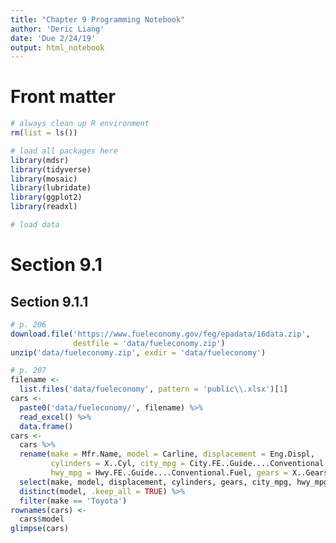 ```yaml
---
title: "Chapter 9 Programming Notebook"
author: 'Deric Liang'
date: 'Due 2/24/19'
output: html_notebook
---
```


# Front matter

```r
# always clean up R environment
rm(list = ls())

# load all packages here
library(mdsr)
library(tidyverse)
library(mosaic)
library(lubridate)
library(ggplot2)
library(readxl)

# load data

```

# Section 9.1

## Section 9.1.1

```r
# p. 206
download.file('https://www.fueleconomy.gov/feg/epadata/16data.zip',
              destfile = 'data/fueleconomy.zip')
unzip('data/fueleconomy.zip', exdir = 'data/fueleconomy')
```

```r
# p. 207
filename <-
  list.files('data/fueleconomy', pattern = 'public\\.xlsx')[1]
cars <-
  paste0('data/fueleconomy/', filename) %>%
  read_excel() %>%
  data.frame()
cars <-
  cars %>%
  rename(make = Mfr.Name, model = Carline, displacement = Eng.Displ,
         cylinders = X..Cyl, city_mpg = City.FE..Guide....Conventional.Fuel,
         hwy_mpg = Hwy.FE..Guide....Conventional.Fuel, gears = X..Gears) %>%
  select(make, model, displacement, cylinders, gears, city_mpg, hwy_mpg) %>%
  distinct(model, .keep_all = TRUE) %>%
  filter(make == 'Toyota')
rownames(cars) <-
  cars$model
glimpse(cars)
```







